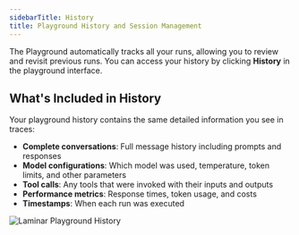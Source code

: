 ```yaml
---
sidebarTitle: History
title: Playground History and Session Management
---
```


The Playground automatically tracks all your runs, allowing you to review and revisit previous runs. You can access your history by clicking **History** in the playground interface.

## What's Included in History

Your playground history contains the same detailed information you see in traces:

- **Complete conversations**: Full message history including prompts and responses
- **Model configurations**: Which model was used, temperature, token limits, and other parameters
- **Tool calls**: Any tools that were invoked with their inputs and outputs
- **Performance metrics**: Response times, token usage, and costs
- **Timestamps**: When each run was executed

<div style={{ borderRadius: '8px', overflow: 'hidden' }}>
    <img src="/images/playground/history.png" alt="Laminar Playground History" style={{ margin: '0px' }}/>
</div>
